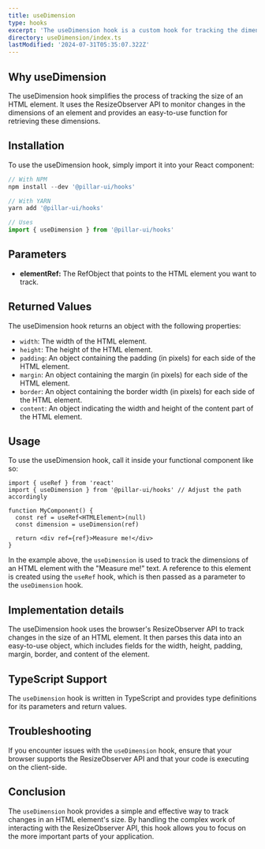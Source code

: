 ```yaml
---
title: useDimension
type: hooks
excerpt: 'The useDimension hook is a custom hook for tracking the dimensions of an HTML element. It returns an object containing the dimensions and related properties of the tracked element.'
directory: useDimension/index.ts
lastModified: '2024-07-31T05:35:07.322Z'
---
```


## Why useDimension

The useDimension hook simplifies the process of tracking the size of an HTML element. It uses the ResizeObserver API to monitor changes in the dimensions of an element and provides an easy-to-use function for retrieving these dimensions.

## Installation

To use the useDimension hook, simply import it into your React component:

```ts
// With NPM
npm install --dev '@pillar-ui/hooks'

// With YARN
yarn add '@pillar-ui/hooks'

// Uses
import { useDimension } from '@pillar-ui/hooks'
```

## Parameters

- **elementRef:** The RefObject that points to the HTML element you want to track.

## Returned Values

The useDimension hook returns an object with the following properties:

- `width`: The width of the HTML element.
- `height`: The height of the HTML element.
- `padding`: An object containing the padding (in pixels) for each side of the HTML element.
- `margin`: An object containing the margin (in pixels) for each side of the HTML element.
- `border`: An object containing the border width (in pixels) for each side of the HTML element.
- `content`: An object indicating the width and height of the content part of the HTML element.

## Usage

To use the useDimension hook, call it inside your functional component like so:

```tsx
import { useRef } from 'react'
import { useDimension } from '@pillar-ui/hooks' // Adjust the path accordingly

function MyComponent() {
  const ref = useRef<HTMLElement>(null)
  const dimension = useDimension(ref)

  return <div ref={ref}>Measure me!</div>
}
```

In the example above, the `useDimension` is used to track the dimensions of an HTML element with the "Measure me!" text. A reference to this element is created using the `useRef` hook, which is then passed as a parameter to the `useDimension` hook.

## Implementation details

The useDimension hook uses the browser's ResizeObserver API to track changes in the size of an HTML element. It then parses this data into an easy-to-use object, which includes fields for the width, height, padding, margin, border, and content of the element.

## TypeScript Support

The `useDimension` hook is written in TypeScript and provides type definitions for its parameters and return values.

## Troubleshooting

If you encounter issues with the `useDimension` hook, ensure that your browser supports the ResizeObserver API and that your code is executing on the client-side.

## Conclusion

The `useDimension` hook provides a simple and effective way to track changes in an HTML element's size. By handling the complex work of interacting with the ResizeObserver API, this hook allows you to focus on the more important parts of your application.
